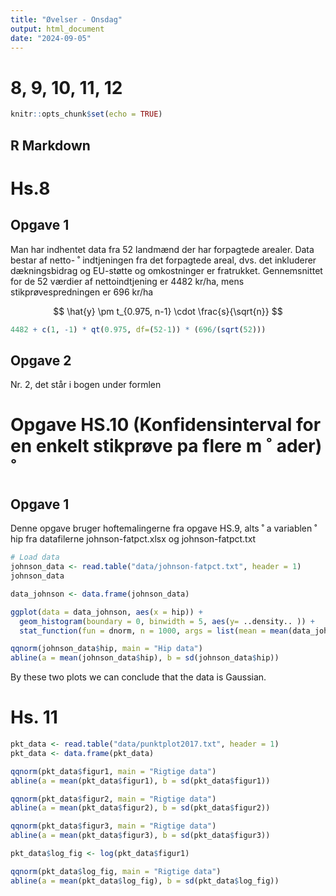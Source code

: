 ```yaml
---
title: "Øvelser - Onsdag"
output: html_document
date: "2024-09-05"
---
```


# 8, 9, 10, 11, 12

```r
knitr::opts_chunk$set(echo = TRUE)
```

## R Markdown

# Hs.8
## Opgave 1
Man har indhentet data fra 52 landmænd der har forpagtede arealer. Data bestar af netto- ˚
indtjeningen fra det forpagtede areal, dvs. det inkluderer dækningsbidrag og EU-støtte og
omkostninger er fratrukket.
Gennemsnittet for de 52 værdier af nettoindtjening er 4482 kr/ha, mens stikprøvespredningen
er 696 kr/ha

$$ \hat{y} \pm t_{0.975, n-1} \cdot \frac{s}{\sqrt{n}} $$

```r
4482 + c(1, -1) * qt(0.975, df=(52-1)) * (696/(sqrt(52))) 
```
## Opgave 2
Nr. 2, det står i bogen under formlen

# Opgave HS.10 (Konfidensinterval for en enkelt stikprøve pa flere m ˚ ader) ˚
## Opgave 1
Denne opgave bruger hoftemalingerne fra opgave HS.9, alts ˚ a variablen ˚ hip fra datafilerne
johnson-fatpct.xlsx og johnson-fatpct.txt

```r
# Load data
johnson_data <- read.table("data/johnson-fatpct.txt", header = 1)
johnson_data
```
```r
data_johnson <- data.frame(johnson_data)

ggplot(data = data_johnson, aes(x = hip)) + 
  geom_histogram(boundary = 0, binwidth = 5, aes(y= ..density.. )) + 
  stat_function(fun = dnorm, n = 1000, args = list(mean = mean(data_johnson$hip), sd = sd(data_johnson$hip)))
```



```r
qqnorm(johnson_data$hip, main = "Hip data")
abline(a = mean(johnson_data$hip), b = sd(johnson_data$hip))
```
By these two plots we can conclude that the data is Gaussian.


# Hs. 11
```r
pkt_data <- read.table("data/punktplot2017.txt", header = 1)
pkt_data <- data.frame(pkt_data)

```




```r
qqnorm(pkt_data$figur1, main = "Rigtige data")
abline(a = mean(pkt_data$figur1), b = sd(pkt_data$figur1))

qqnorm(pkt_data$figur2, main = "Rigtige data")
abline(a = mean(pkt_data$figur2), b = sd(pkt_data$figur2))

qqnorm(pkt_data$figur3, main = "Rigtige data")
abline(a = mean(pkt_data$figur3), b = sd(pkt_data$figur3))
```

```r
pkt_data$log_fig <- log(pkt_data$figur1)

qqnorm(pkt_data$log_fig, main = "Rigtige data")
abline(a = mean(pkt_data$log_fig), b = sd(pkt_data$log_fig))
```



